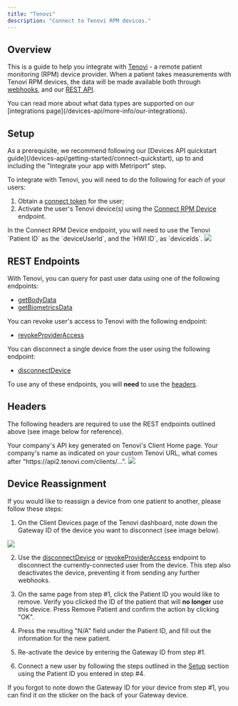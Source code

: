 ```yaml
---
title: "Tenovi"
description: "Connect to Tenovi RPM devices."
---
```


## Overview

This is a guide to help you integrate with [Tenovi](https://tenovi.com/) - a remote patient monitoring (RPM) device provider.
When a patient takes measurements with Tenovi RPM devices, the data will be made available both through [webhooks](/home/api-info/webhooks),
and our [REST API](/devices-api/api-reference/get-biometrics-data).

<Tip>
  You can read more about what data types are supported on our [integrations
  page](/devices-api/more-info/our-integrations).
</Tip>

## Setup

<Tip>
  As a prerequisite, we recommend following our [Devices API quickstart
  guide](/devices-api/getting-started/connect-quickstart), up to and including the "Integrate your
  app with Metriport" step.
</Tip>

To integrate with Tenovi, you will need to do the following for each of your users:

1. Obtain a [connect token](/devices-api/api-reference/user/create-connect-token) for the user;
1. Activate the user's Tenovi device(s) using the [Connect RPM Device](/devices-api/api-reference/connect/connect-rpm-device) endpoint.

<Info>
  In the Connect RPM Device endpoint, you will need to use the Tenovi `Patient ID` as the
  `deviceUserId`, and the `HWI ID`, as `deviceIds`.
</Info>

<img className="h-100" src="/images/tenovi-dashboard.png" />

## REST Endpoints

With Tenovi, you can query for past user data using one of the following endpoints:

- [getBodyData](/devices-api/api-reference/get-body-data)
- [getBiometricsData](/devices-api/api-reference/get-biometrics-data)

You can revoke user's access to Tenovi with the following endpoint:

- [revokeProviderAccess](/devices-api/api-reference/user/revoke-provider-access)

You can disconnect a single device from the user using the following endpoint:

- [disconnectDevice](/devices-api/api-reference/user/disconnect-device)

<Warning>To use any of these endpoints, you will **need** to use the [headers](#headers).</Warning>

## Headers

The following headers are required to use the REST endpoints outlined above (see image below for reference).

<ParamField header="x-tenovi-api-key" type="string" required>
  Your company's API key generated on Tenovi's Client Home page.
</ParamField>

<ParamField header="x-tenovi-client-name" type="string" required>
  Your company's name as indicated on your custom Tenovi URL, what comes after
  "https://api2.tenovi.com/clients/...".
</ParamField>

<img className="h-100" src="/images/tenovi-client-home.png" />

## Device Reassignment

If you would like to reassign a device from one patient to another, please follow these steps:

1. On the Client Devices page of the Tenovi dashboard, note down the Gateway ID of the device you want to disconnect (see image below).

<img className="h-100" src="/images/tenovi-gateway-id.png" />

2. Use the [disconnectDevice](/devices-api/api-reference/user/disconnect-device) or [revokeProviderAccess](/devices-api/api-reference/user/revoke-provider-access) endpoint to disconnect the currently-connected user from the device. This step also deactivates the device, preventing it from sending any further webhooks.

3. On the same page from step #1, click the Patient ID you would like to remove. Verify you clicked the ID of the patient that will **no longer** use this device. Press Remove Patient and confirm the action by clicking "OK".

4. Press the resulting "N/A" field under the Patient ID, and fill out the information for the new patient.

5. Re-activate the device by entering the Gateway ID from step #1.

6. Connect a new user by following the steps outlined in the [Setup](#setup) section using the Patient ID you entered in step #4.

<Tip>
  If you forgot to note down the Gateway ID for your device from step #1, you can find it on the
  sticker on the back of your Gateway device.
</Tip>
